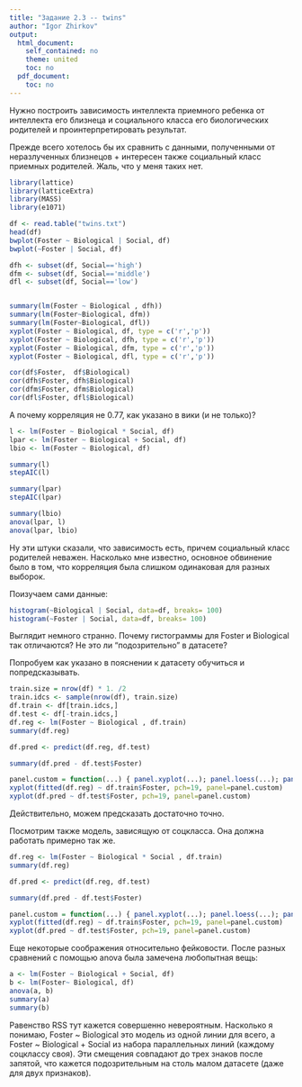 ---
title: "Задание 2.3 -- twins"
author: "Igor Zhirkov"
output:
  html_document:
    self_contained: no
    theme: united
    toc: no
  pdf_document:
    toc: no
---

Нужно построить зависимость интеллекта приемного ребенка от интеллекта его близнеца и социального класса его биологических родителей и проинтерпретировать результат.

Прежде всего хотелось бы их сравнить с данными, полученными от неразлученных близнецов + интересен также социальный класс приемных родителей. Жаль, что у меня таких нет.

```{r, warning=FALSE}
library(lattice)
library(latticeExtra)
library(MASS)
library(e1071)

df <- read.table("twins.txt")
head(df)
bwplot(Foster ~ Biological | Social, df)
bwplot(~Foster | Social, df) 

dfh <- subset(df, Social=='high')
dfm <- subset(df, Social=='middle')
dfl <- subset(df, Social=='low')


summary(lm(Foster ~ Biological , dfh))
summary(lm(Foster~Biological, dfm))
summary(lm(Foster~Biological, dfl))
xyplot(Foster ~ Biological, df, type = c('r','p'))
xyplot(Foster ~ Biological, dfh, type = c('r','p'))
xyplot(Foster ~ Biological, dfm, type = c('r','p'))
xyplot(Foster ~ Biological, dfl, type = c('r','p'))
```


```{r}
cor(df$Foster,  df$Biological)
cor(dfh$Foster, dfh$Biological)
cor(dfm$Foster, dfm$Biological)
cor(dfl$Foster, dfl$Biological)

```

А почему корреляция не 0.77, как указано в вики (и не только)?


```{r}
l <- lm(Foster ~ Biological * Social, df)
lpar <- lm(Foster ~ Biological + Social, df)
lbio <- lm(Foster ~ Biological, df)

summary(l)
stepAIC(l) 

summary(lpar)
stepAIC(lpar)

summary(lbio)
anova(lpar, l)
anova(lpar, lbio)
```
 


Ну эти штуки сказали, что зависимость есть, причем социальный класс родителей неважен. Насколько мне известно, основное обвинение было в том, что корреляция была слишком одинаковая для разных выборок. 



Поизучаем сами данные:

```{r}
histogram(~Biological | Social, data=df, breaks= 100)
histogram(~Foster | Social, data=df, breaks= 100)
```

Выглядит немного странно. Почему гистограммы для Foster и Biological так отличаются? Не это ли "подозрительно" в датасете?


Попробуем как указано в пояснении к датасету обучиться и попредсказывать. 
```{r}
train.size = nrow(df) * 1. /2
train.idcs <- sample(nrow(df), train.size)
df.train <- df[train.idcs,]
df.test <- df[-train.idcs,]
df.reg <- lm(Foster ~ Biological , df.train)
summary(df.reg)

df.pred <- predict(df.reg, df.test)

summary(df.pred - df.test$Foster)


```

```{r, echo=FALSE} 
panel.custom = function(...) { panel.xyplot(...); panel.loess(...); panel.lmline(...) }
xyplot(fitted(df.reg) ~ df.train$Foster, pch=19, panel=panel.custom)
xyplot(df.pred ~ df.test$Foster, pch=19, panel=panel.custom)
```

Действительно, можем предсказать достаточно точно.

Посмотрим также модель, зависящую от соцкласса. Она должна работать примерно так же.
```{r}
df.reg <- lm(Foster ~ Biological * Social , df.train)
summary(df.reg)

df.pred <- predict(df.reg, df.test)

summary(df.pred - df.test$Foster)


```

```{r, echo=FALSE} 
panel.custom = function(...) { panel.xyplot(...); panel.loess(...); panel.lmline(...) }
xyplot(fitted(df.reg) ~ df.train$Foster, pch=19, panel=panel.custom)
xyplot(df.pred ~ df.test$Foster, pch=19, panel=panel.custom)
```

Еще некоторые соображения относительно фейковости. После разных сравнений с помощью anova была замечена любопытная вещь:


```{r}
a <- lm(Foster ~ Biological + Social, df)
b <- lm(Foster~ Biological, df)
anova(a, b)
summary(a)
summary(b)
```

Равенство RSS тут кажется совершенно невероятным. Насколько я понимаю, Foster ~ Biological это модель из одной линии для всего, а Foster ~ Biological + Social из набора параллельных линий (каждому соцклассу своя).  Эти смещения совпадают до трех знаков после запятой, что кажется подозрительным на столь малом датасете (даже для двух признаков).


